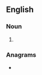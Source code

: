 {{also|Sabbaths}}
==English==

===Noun===
{{head|en|noun form}}

# {{plural of|sabbath|lang=en}}

===Anagrams===
* {{anagrams|en|a=aabbhsst|shabbats}}